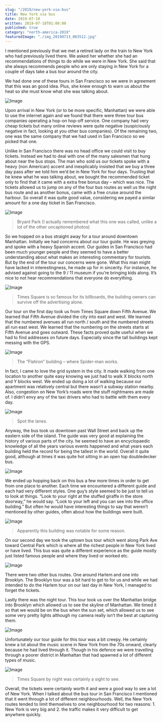 ```yaml
---
slug: "/2019/new-york-via-bus"
title: New York via bus
date: 2019-07-10
written: 2019-07-18T01:00:00
published: true
category: "north-america-2019"
featuredImage: "./img_20190713_083512.jpg"
---
```


I mentioned previously that we met a retired lady on the train to New York who had previously lived there. We asked her whether she had an recommendations of things to do while we were in New York. She said that she always recommends people who are only staying in New York for a couple of days take a bus tour around the city.

We had done one of these tours in San Francisco so we were in agreement that this was an good idea. Plus, she knew enough to warn us about the heat so she must know what she was talking about.

![Image](img_20190710_044807.jpg)

Upon arrival in New York (or to be more specific, Manhattan) we were able to use the internet again and we found that there were three tour bus companies operating a hop-on hop-off service. One company had very cheap tickets but many online reviews were quite negative (suspiciously negative in fact, looking at you other bus companies). Of the remaining two, one was the same company that we had used in San Francisco so we picked that one.

Unlike in San Francisco there was no head office we could visit to buy tickets. Instead we had to deal with one of the many salesmen that hung about near the bus stops. The man who sold us our tickets spoke with a heavy (non American) accent and inexplicably insisted that we buy a three day pass after we told him we’d be in New York for four days. Trusting that he knew what he was talking about, we bought the recommended ticket only to find that it came with a extra free bonus day – which was nice. The tickets allowed us to jump on any of the four bus routes as well us the night bus route and as another bonus, came with a free cruise around the harbour. So overall it was quite good value, considering we payed a similar amount for a one day ticket in San Francisco.

![Image](img_20190710_041305.jpg)

> Bryant Park (I actually remembered what this one was called, unlike a lot of the other uncaptioned photos)

So we hopped on a bus straight away for a tour around downtown Manhattan. Initially we had concerns about our tour guide. He was greying and spoke with a heavy Spanish accent. Our guides in San Francisco had been much younger people and they seemed to have a better understanding about what makes an interesting commentary for tourists. But by the end of the tour our concerns were gone. What this man might have lacked in interestingness, he made up for in sincerity. For instance, he advised against going to the 9 / 11 museum if you’re bringing kids along. It’s nice to not hear recommendations that everyone do everything.

![Image](img_20190710_035606.jpg)

> Times Square is so famous for its billboards, the building owners can survive off the advertising alone.

Our tour on the first day took us from Times Square down Fifth Avenue. We learned that Fifth Avenue divided the city into east and west. We learned that the numbered avenues all run north / south and the numbered streets all run east west. We learned that the numbering on the streets starts at Fifth Avenue and goes outward. These facts proved quite useful when we had to find addresses on future days. Especially since the tall buildings kept messing with the GPS.

![Image](img_20190710_042413.jpg)

> The “Flatiron” building – where Spider-man works.

In fact, I came to love the grid system in the city. It made walking from one location to another quite easy knowing we just had to walk X blocks north and Y blocks west. We ended up doing a lot of walking because our apartment was relatively central but there wasn’t a subway station nearby. Also, congestion on New York’s roads were the stuff nightmares are made of. I didn’t envy any of the taxi drivers who had to battle with them every day.

![Image](img_20190711_033248.jpg)

> Spot the lanes.

Anyway, the bus took us downtown past Wall Street and back up the eastern side of the island. The guide was very good at explaining the history of various parts of the city. he seemed to have an encyclopaedic knowledge of all the years various events happened and what years each building held the record for being the tallest in the world. Overall it quite good, although at times it was quite hot sitting in an open top doubledecker bus.

![Image](img_20190710_051722.jpg)

We ended up hopping back on this bus a few more times in order to get from one place to another. Each time we encountered a different guide and each had very different styles. One guy’s style seemed to be just to tell us to look at things. “Look to your right at the stuffed giraffe in the store doorway,” he would say. “Look to your left and you can see into the office building.” But often he would have interesting things to say that weren’t mentioned by other guides, often about how the buildings were built.

![Image](img_20190711_004726.jpg)

> Apparently this building was notable for some reason.

On our second day we took the uptown bus tour which went along Park Ave toward Central Park which is where all the richest people in New York lived or have lived. This bus was quite a different experience as the guide mostly just listed famous people and where they lived or worked etc.

![Image](img_20190711_040859.jpg)

There were two other bus routes. One around Harlem and one into Brooklyn. The Brooklyn tour was a bit hard to get to for us and while we had intended to do the Harlem tour on our last day in New York, I managed to forget the tickets.

Lastly there was the night tour. This tour took us over the Manhattan bridge into Brooklyn which allowed us to see the skyline of Manhattan. We timed it so that we would be on the bus when the sun set, which allowed us to see some very pretty lights although my camera really isn’t the best at capturing them.

![Image](img_20190713_084241.jpg)

Unfortunately our tour guide for this tour was a bit creepy. He certainly knew a lot about the music scene in New York from the 70s onward, clearly because he had lived through it. Though in his defence we were travelling through a poorer district in Manhattan that had spawned a lot of different types of music.

![Image](img_20190713_083512.jpg)

> Times Square by night was certainly a sight to see.

Overall, the tickets were certainly worth it and were a good way to see a lot of New York. When I talked about the bus tour in San Francisco I mentioned that it went through a lot of different neighbourhoods. Well, the New York routes tended to limit themselves to one neighbourhood for two reasons: 1. New York is very big and 2. the traffic makes it very difficult to get anywhere quickly.